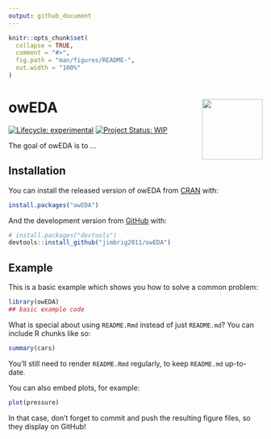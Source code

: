 ```yaml
---
output: github_document
---
```


<!-- README.md is generated from README.Rmd. Please edit that file -->

```r
knitr::opts_chunk$set(
  collapse = TRUE,
  comment = "#>",
  fig.path = "man/figures/README-",
  out.width = "100%"
)
```

# owEDA <img src='man/figures/logo.jpg' align="right" height="120" />


<!-- badges: start -->
[![Lifecycle: experimental](https://img.shields.io/badge/lifecycle-experimental-orange.svg)](https://www.tidyverse.org/lifecycle/#experimental)
[![Project Status: WIP](https://www.repostatus.org/badges/latest/wip.svg)](http://www.repostatus.org/#wip)
<!-- badges: end -->

The goal of owEDA is to ...

## Installation

You can install the released version of owEDA from [CRAN](https://CRAN.R-project.org) with:

``` r
install.packages("owEDA")
```

And the development version from [GitHub](https://github.com/) with:

``` r
# install.packages("devtools")
devtools::install_github("jimbrig2011/owEDA")
```
## Example

This is a basic example which shows you how to solve a common problem:

```r
library(owEDA)
## basic example code
```

What is special about using `README.Rmd` instead of just `README.md`? You can include R chunks like so:

```r
summary(cars)
```

You'll still need to render `README.Rmd` regularly, to keep `README.md` up-to-date.

You can also embed plots, for example:

```r
plot(pressure)
```

In that case, don't forget to commit and push the resulting figure files, so they display on GitHub!
